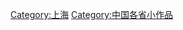 {{Catnav|頁面分類|地理|地理小作品|亚洲地理小作品|中国大陆小作品}}
{{hiddencat}}

[[Category:上海|Category:上海]]
[[Category:中国各省小作品|Category:中国各省小作品]]